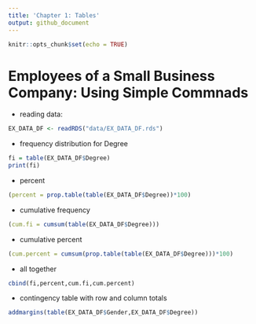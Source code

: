 ```yaml
---
title: 'Chapter 1: Tables'
output: github_document
---
```


```r
knitr::opts_chunk$set(echo = TRUE)
```

# Employees of a Small Business Company: Using Simple Commnads
- reading data:
```r
EX_DATA_DF <- readRDS("data/EX_DATA_DF.rds")
```
- frequency distribution for Degree
```r
fi = table(EX_DATA_DF$Degree)
print(fi)
```
- percent
```r
(percent = prop.table(table(EX_DATA_DF$Degree))*100)
```
- cumulative frequency
```r
(cum.fi = cumsum(table(EX_DATA_DF$Degree)))
```
- cumulative percent
```r
(cum.percent = cumsum(prop.table(table(EX_DATA_DF$Degree)))*100)
```
- all together
```r
cbind(fi,percent,cum.fi,cum.percent)
```
- contingency table with row and column totals
```r
addmargins(table(EX_DATA_DF$Gender,EX_DATA_DF$Degree))
```